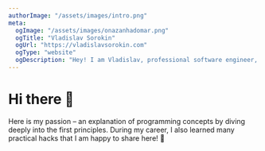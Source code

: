 ```yaml
---
authorImage: "/assets/images/intro.png"
meta:
  ogImage: "/assets/images/onazanhadomar.png"
  ogTitle: "Vladislav Sorokin"
  ogUrl: "https://vladislavsorokin.com"
  ogType: "website"
  ogDescription: "Hey! I am Vladislav, professional software engineer, amateur artist, beginner chess player and just a curious person living in a beautiful Praia das Maçãs, 🇵🇹"
---
```


# Hi there 👋

Here is my passion – an explanation of programming concepts by diving deeply into the first principles.
During my career, I also learned many practical hacks that I am happy to share here! 🚀

<!-- You can find me on [Twitter](twitter.com/sorokinvj),
[GitHub](github.com/sorokinvj) or email me at <sorokinvj@gmail.com> -->
